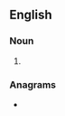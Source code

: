 ==English==

===Noun===
{{head|en|noun plural form}}

# {{plural of|tweeter|lang=en}}

===Anagrams===
* {{anagrams|en|a=eeersttw|retweets}}